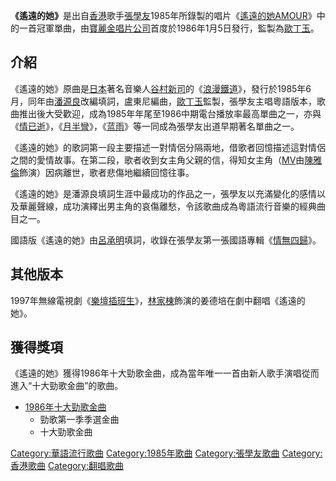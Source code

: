 {{Unreferenced|time=2020-04-23T11:18:57+00:00}}
{{Infobox Music
| MusicName_Chinese = 遙遠的她
| MusicName = Distant her
|Album = <!-- 注释出：[[File:Jacky-amour.jpg|180px]] -->
| Album_Image_Size =
| Album_caption = 收錄于專輯：[[遙遠的她AMOUR|遙遠的她AMOUR]]
| Lyricist = [[潘源良|潘源良]]
| Composer = [[谷村新司|谷村新司]]
| Arranger = [[盧東尼|盧東尼]]
| Producer = [[寶麗金唱片公司|寶麗金唱片公司]]
| Time     = 1986年1月5日（派臺首播日期）
}}

'''《遙遠的她》'''是出自[[香港|香港]]歌手[[張學友|張學友]]1985年所錄製的唱片《[[遙遠的她AMOUR|遙遠的她AMOUR]]》中的一首冠軍單曲，由[[寶麗金唱片公司|寶麗金唱片公司]]首度於1986年1月5日發行，監製為[[歐丁玉|歐丁玉]]。

== 介紹 ==
《遙遠的她》原曲是[[日本|日本]]著名音樂人[[谷村新司|谷村新司]]的《[[浪漫鐵道|浪漫鐵道]]》，發行於1985年6月，同年由[[潘源良|潘源良]]改編填詞，盧東尼編曲，[[歐丁玉|歐丁玉]]監製，張學友主唱粵語版本，歌曲推出後大受歡迎，成為1985年年尾至1986中期電台播放率最高單曲之一，亦與《[[情已逝|情已逝]]》，《[[月半彎|月半彎]]》，《[[蓝雨|蓝雨]]》等一同成為張學友出道早期著名單曲之一。

《遙遠的她》的歌詞第一段主要描述一對情侶分隔兩地，借歌者回憶描述這對情侶之間的愛情故事。在第二段，歌者收到女主角父親的信，得知女主角（[[MV|MV]]由[[陳雅倫|陳雅倫]]飾演）因病離世，歌者悲傷地繼續回憶往事。

《遙遠的她》是潘源良填詞生涯中最成功的作品之一，張學友以充滿變化的感情以及華麗聲線，成功演繹出男主角的哀傷離愁，令該歌曲成為粵語流行音樂的經典曲目之一。

國語版《遙遠的她》由[[呂承明|呂承明]]填詞，收錄在張學友第一張國語專輯《[[情無四歸|情無四歸]]》。

== 其他版本 ==
1997年無線電視劇《[[樂壇插班生|樂壇插班生]]》，[[林家棟|林家棟]]飾演的姜德培在劇中翻唱《遙遠的她》。

== 獲得獎項 ==
《遙遠的她》獲得1986年十大勁歌金曲，成為當年唯一一首由新人歌手演唱從而進入“十大勁歌金曲”的歌曲。
*[[1986年度十大勁歌金曲得獎名單|1986年十大勁歌金曲]]
**勁歌第一季季選金曲
**十大勁歌金曲
{{張學友}}
[[Category:華語流行歌曲|Category:華語流行歌曲]]
[[Category:1985年歌曲|Category:1985年歌曲]]
[[Category:張學友歌曲|Category:張學友歌曲]]
[[Category:香港歌曲|Category:香港歌曲]]
[[Category:翻唱歌曲|Category:翻唱歌曲]]
